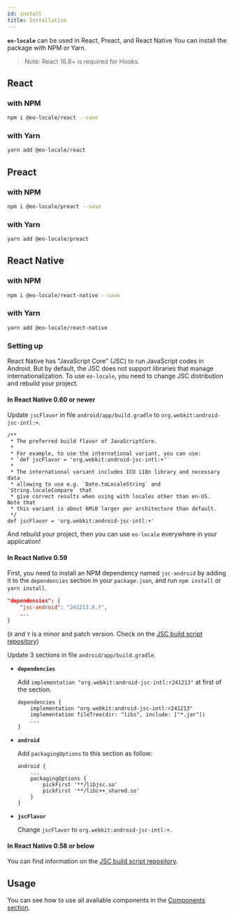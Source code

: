 ```yaml
---
id: install
title: Installation
---
```


**`eo-locale`** can be used in React, Preact, and React Native
You can install the package with NPM or Yarn.

> Note: React 16.8+ is required for Hooks.

## React

### with NPM

```sh
npm i @eo-locale/react --save
```

### with Yarn

```sh
yarn add @eo-locale/react
```

## Preact

### with NPM

```sh
npm i @eo-locale/preact --save
```

### with Yarn

```sh
yarn add @eo-locale/preact
```

## React Native

### with NPM

```sh
npm i @eo-locale/react-native --save
```

### with Yarn

```sh
yarn add @eo-locale/react-native
```

### Setting up

React Native has "JavaScript Core" (JSC) to run JavaScript codes in Android.
But by default, the JSC does not support libraries that manage internationalization.
To use `eo-locale`, you need to change JSC distribution and rebuild your project.

#### In React Native 0.60 or newer

Update `jscFlavor` in file `android/app/build.gradle` to `org.webkit:android-jsc-intl:+`.

```
/**
 * The preferred build flavor of JavaScriptCore.
 *
 * For example, to use the international variant, you can use:
 * `def jscFlavor = 'org.webkit:android-jsc-intl:+'`
 *
 * The international variant includes ICU i18n library and necessary data
 * allowing to use e.g. `Date.toLocaleString` and `String.localeCompare` that
 * give correct results when using with locales other than en-US.  Note that
 * this variant is about 6MiB larger per architecture than default.
 */
def jscFlavor = 'org.webkit:android-jsc-intl:+'
```

And rebuild your project, then you can use `eo-locale` everywhere in your application!


#### In React Native 0.59

First, you need to install an NPM dependency named `jsc-android` by adding it to the `dependencies` section in your `package.json`,
and run `npm install` or `yarn install`.

```json
"dependencies": {
    "jsc-android": "241213.X.Y",
    ...
}
```
(`X` and `Y` is a minor and patch version. Check on the [JSC build script repository](https://github.com/react-native-community/jsc-android-buildscripts))

Update 3 sections in file `android/app/build.gradle`.

- **`dependencies`**

    Add `implementation "org.webkit:android-jsc-intl:r241213"` at first of the section.

    ```
    dependencies {
        implementation "org.webkit:android-jsc-intl:r241213"
        implementation fileTree(dir: "libs", include: ["*.jar"])
        ...
    }
    ```

- **`android`**

    Add `packagingOptions` to this section as follow:

    ```
    android {
        ...
        packagingOptions {
            pickFirst '**/libjsc.so'
            pickFirst '**/libc++_shared.so'
        }
    }
    ```

- **`jscFlavor`**

    Change `jscFlavor` to `org.webkit:android-jsc-intl:+`.

#### In React Native 0.58 or below

You can find information on the [JSC build script repository](https://github.com/react-native-community/jsc-android-buildscripts).

## Usage

You can see how to use all available components in the [Components section](/docs/components/TranslationsProvider).
